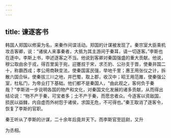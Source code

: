 ```yaml
---
---
---
```

title: 谏逐客书
---



韩国人郑国以修渠为名，来秦作间谍活动。郑国的计谋被发现了。秦宗室大臣乘机攻击客卿，说：“诸侯人来事秦者，大抵为其主游间于秦耳，请一切逐客。”李斯也在逐中。李斯上书，申述逐客之不当。他说到客卿对秦国强盛的重大贡献。他说，穆公取由余于戎，得百里奚于宛，迎蹇叔于宋，求丕豹、公孙支于晋，使秦并国二十，称霸西戎；孝公用商鞅变法，使秦国富民强，举地千里；惠王用张仪之计，拆散六国合纵，使秦拔三川之地，并巴蜀，取上郡，收汉中；昭王用范雎，使秦强公室，杜私门，为帝业打下基础。他们都不是秦国人，“由此观之，客何负于秦哉？”李斯进一步说明各国的物产和文化，对秦国文化发展的诸多贡献，从而得出结论说：“物不产于秦，可宝者多；士不产于秦，而愿忠者众。今逐客以资敌国，损民以益雠，内自虚而外树怨于诸侯，求国无危，不可得也。”秦王取消了逐客令，恢复了李斯的官职。

秦王听从了李斯的计谋，二十余年后竟并天下。而李斯官至廷尉，又升

为丞相。